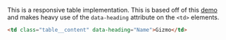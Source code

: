 
This is a responsive table implementation. This is based off of this [demo](https://codepen.io/charlespeters/details/qdYYQE/) and makes heavy use of the `data-heading` attribute on the `<td>` elements.

```html
<td class="table__content" data-heading="Name">Gizmo</td>
```

<Snippet snippet={snippet} component={RDTable} />